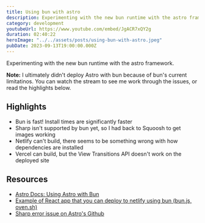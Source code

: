 ```yaml
---
title: Using bun with astro
description: Experimenting with the new bun runtime with the astro framework.
category: development
youtubeUrl: https://www.youtube.com/embed/JgACR7xQY2g
duration: 02:40:22
heroImage: "../../assets/posts/using-bun-with-astro.jpeg"
pubDate: 2023-09-13T19:00:00.000Z
---
```


Experimenting with the new bun runtime with the astro framework.

**Note:** I ultimately didn't deploy Astro with bun because of bun's current limitatinos. You can watch the stream to see me work through the issues, or read the highlights below.

## Highlights

- Bun is fast! Install times are significantly faster
- Sharp isn't supported by bun yet, so I had back to Squoosh to get images working
- Netlify can't build, there seems to be something wrong with how dependencies are installed
- Vercel can build, but the View Transitions API doesn't work on the deployed site

## Resources

- [Astro Docs: Using Astro with Bun](https://docs.astro.build/en/recipes/bun/)
- [Example of React app that you can deploy to netlify using bun (bun.js, oven.sh)](https://github.com/JLarky/bun-netlify)
- [Sharp error issue on Astro's Github](https://github.com/withastro/astro/issues/8489)
